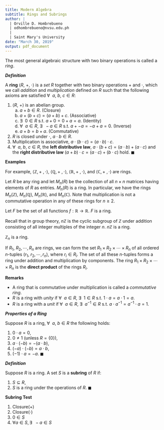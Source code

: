 ```yaml
---
title: Modern Algebra
subtitle: Rings and Subrings
author: |
  | Orville D. Hombrebueno
  | odhombrebueno@nvsu.edu.ph
  |
  | Saint Mary's University
date: "March 30, 2019"
output: pdf_document
---
```

The most general algebraic structure with two binary operations is called a *ring*.

***Definition***

A **ring** $\langle R,\:+,\:\cdot\rangle$ is a *set* $R$ together with two binary operations $+$ and $\cdot$, which we call *addition* and *multiplication* defined on $R$ such that the following axioms are satisfied $\forall \:\:a,\: b,\:c \in R$:

1. $\langle R,\:+\rangle$ is an abelian group.
    a. $a+b \in R$. (Closure)
    b. $a+(b+c)=(a+b)+c$. (Associative)
    c. $\exists \:\:0 \in R$ s.t. $a+0=0+a=a$. (Identity)
    d. $\forall \:\:a\in R,$ $\exists \:\:-a\in R$ s.t. $a+-a=-a+a=0$. (Inverse)
    e. $a+b=b+a$. (Commutative)
2. $R$ is closed under $\cdot$, $a \cdot b\in R$.
3. Multiplication is associative, $a\cdot(b\cdot c)=(a\cdot b)\cdot c$.
4. $\forall \:\:a,\:b,\:c\in R$, the **left distributive law**, $a\cdot(b+c)=(a\cdot b)+(a\cdot c)$ and the **right distributive law** $(a+b)\cdot c=(a\cdot c)+(b\cdot c)$ hold. $\blacksquare$

**Examples**

For example, $\langle\mathbb{Z},+\:,\cdot\rangle$, $\langle\mathbb{Q},+\:,\cdot\rangle$, $\langle\mathbb{R},+\:,\cdot\rangle$, and $\langle\mathbb{C},+\:,\cdot\rangle$ are rings. 

Let $R$ be any ring and let $M_{n}(R)$ be the collection of all $n\times n$ matrices having elements of $R$ as entries. $M_{n}(R)$ is a ring. In particular, we have the rings $M_{n}(\mathbb{Z})$, $M_{n}(\mathbb{Q})$, $M_{n}(\mathbb{R})$, and $M_{n}(\mathbb{C})$. Note that multiplication is not a commutative operation in any of these rings for $n\ge 2$.

Let $F$ be the set of all functions $f:\mathbb{R}\longrightarrow \mathbb{R}$. $F$ is a ring.

Recall that in group theory, $n\mathbb{Z}$ is the cyclic subgroup of $\mathbb{Z}$ under addition consisting of all integer multiples of the integer $n$. $n\mathbb{Z}$ is a ring.

$\mathbb{Z}_{n}$ is a ring.

If $R_{1},\: R_{2},\dotsb,R_{n}$ are rings, we can form the set $R_{1}\times R_{2}\times\dotsb\times R_{n}$ of all ordered $n$-tuples $(r_{1},\:r_{2},\dotsb,r_{n})$, where $r_{i}\in R_{i}$. The set of all these $n$-tuples forms a ring under addition and multiplication by components. The ring $R_{1}\times R_{2}\times\dotsb\times R_{n}$ is the **direct product** of the rings $R_{i}$.

**Remarks**

- A ring that is commutative under multiplication is called a *commutative ring*.
- $R$ is a ring with *unity* if $\forall \:\:a \in R$, $\exists\:\: 1\in R$  s.t. $1\cdot a=a\cdot 1=a$.
- $R$ is a ring with a *unit* if $\forall\:\:a \in R$, $\exists\:\: a^{-1}\in R$ s.t. $a\cdot a^{-1}=a^{-1}\cdot a=1$.

\clearpage

***Properties of a Ring***

Suppose $R$ is a ring, $\forall\:\:a,\: b \in R$ the following holds:

1. $0\cdot a=0$,
2. $0\ne 1$ (unless $R=\{0\}$),
3. $a\cdot (-b)=-(a\cdot b)$,
4. $(-a)\cdot (-b)=a\cdot b$,
5. $(-1)\cdot a=-a$. $\blacksquare$

***Definition***

Suppose $R$ is a ring. A set $S$ is a **subring** of $R$ if:

1. $S\subseteq R$,
2. $S$ is a ring under the operations of $R$. $\blacksquare$

**Subring Test**

1. Closure($+$)
2. Closure($\cdot$)
3. $0\in S$
4. $\forall a \in S, \exists\:\: -a\in S$
